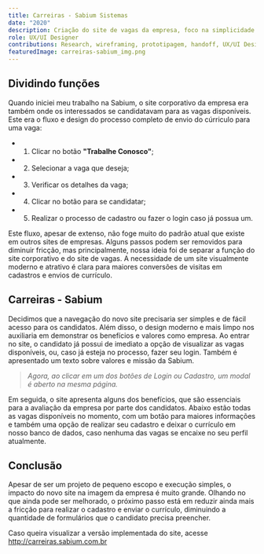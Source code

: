 ```yaml
---
title: Carreiras - Sabium Sistemas
date: "2020"
description: Criação do site de vagas da empresa, foco na simplicidade visual e facilidade de cadastro para as vagas.
role: UX/UI Designer
contributions: Research, wireframing, prototipagem, handoff, UX/UI Design
featuredImage: carreiras-sabium_img.png
---
```




## Dividindo funções

Quando iniciei meu trabalho na Sabium, o site corporativo da empresa era também onde os interessados se candidatavam para as vagas disponíveis.
Este era o fluxo e design do processo completo de envio do cúrriculo para uma vaga:

<ZoomImage src={FluxoAtual} alt='Fluxo de cadastro antigo' />

- 1. Clicar no botão **"Trabalhe Conosco"**;
- 2. Selecionar a vaga que deseja;
- 3. Verificar os detalhes da vaga;
- 4. Clicar no botão para se candidatar;
- 5. Realizar o processo de cadastro ou fazer o login caso já possua um.

Este fluxo, apesar de extenso, não foge muito do padrão atual que existe em outros sites de empresas.
Alguns passos podem ser removidos para diminuir fricção, mas principalmente, nossa ideia foi de separar a função do site corporativo e do site de vagas.
A necessidade de um site visualmente moderno e atrativo é clara para maiores conversões de visitas em cadastros e envios de currículo.

## Carreiras - Sabium

Decidimos que a navegação do novo site precisaria ser simples e de fácil acesso para os candidatos. Além disso, o design moderno e mais limpo nos auxiliaria em demonstrar os benefícios e valores como empresa.
Ao entrar no site, o candidato já possui de imediato a opção de visualizar as vagas disponíveis, ou, caso já esteja no processo, fazer seu login. Também é apresentado um texto sobre valores e missão da Sabium.

<ZoomImage src={HeaderCarreiras} alt='Header do novo site' />

> _Agora, ao clicar em um dos botões de Login ou Cadastro, um modal é aberto na mesma página._

Em seguida, o site apresenta alguns dos benefícios, que são essenciais para a avaliação da empresa por parte dos candidatos.
Abaixo estão todas as vagas disponíveis no momento, com um botão para maiores informações e também uma opção de realizar seu cadastro e deixar o currículo em nosso banco de dados, caso nenhuma das vagas se encaixe no seu perfil atualmente.

<ZoomImage src={VagasCarreiras} alt='Benefícios da empresa' />

## Conclusão

Apesar de ser um projeto de pequeno escopo e execução simples, o impacto do novo site na imagem da empresa é muito grande.
Olhando no que ainda pode ser melhorado, o próximo passo está em reduzir ainda mais a fricção para realizar o cadastro e enviar o currículo, diminuindo a quantidade de formulários que o candidato precisa preencher.

Caso queira visualizar a versão implementada do site, acesse http://carreiras.sabium.com.br
